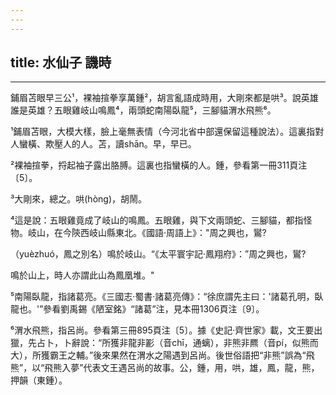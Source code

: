 ```yaml
---
---
---
```

title: 水仙子 譏時
---





--------------------

鋪眉苫眼早三公¹，裸袖揎拳享萬鍾²，胡言亂語成時用，大剛來都是哄³。說英雄誰是英雄？五眼雞岐山鳴鳳⁴，兩頭蛇南陽臥龍⁵，三腳貓渭水飛熊⁶。

¹鋪眉苫眼，大模大樣，臉上毫無表情（今河北省中部還保留這種說法）。這裏指對人蠻橫、欺壓人的人。苫，讀shān。早，早已。

²裸袖揎拳，捋起袖子露出胳膊。這裏也指蠻橫的人。鍾，參看第一冊311頁注〔5〕。

³大剛來，總之。哄(hòng)，胡鬧。

⁴這是說：五眼雞竟成了岐山的鳴鳳。五眼雞，與下文兩頭蛇、三腳貓，都指怪物。岐山，在今陝西岐山縣東北。《國語·周語上》："周之興也，鸑?

（yuèzhuó，鳳之別名）鳴於岐山。“《太平寰宇記·鳳翔府》：”周之興也，鸑?

鳴於山上，時人亦謂此山為鳳凰堆。"

⁵南陽臥龍，指諸葛亮。《三國志·蜀書·諸葛亮傳》：“徐庶謂先主曰：'諸葛孔明，臥龍也。'”參看劉禹錫《陋室銘》“諸葛”注，見本冊1306頁注〔9〕。

⁶渭水飛熊，指呂尚。參看第三冊895頁注〔5〕。據《史記·齊世家》載，文王要出獵，先占卜，卜辭說：“所獲非龍非彲（音chī，通螭），非熊非羆（音pí，似熊而大），所獲霸王之輔。”後來果然在渭水之陽遇到呂尚。後世俗語把“非熊”誤為“飛熊”，以“飛熊入夢”代表文王遇呂尚的故事。公，鍾，用，哄，雄，鳳，龍，熊，押韻（東鍾）。